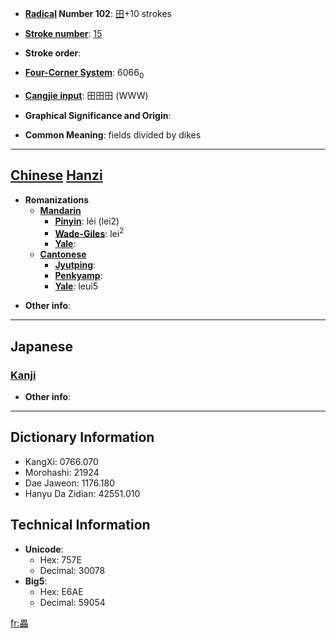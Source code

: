 * '''[[Wiktionary:Chinese radical index| Radical]] Number 102''': [[Wiktionary:Chinese radical index 田|田]]+10 strokes

* '''[[Wiktionary:Chinese total strokes index|Stroke number]]''': [[Wiktionary:Chinese total strokes index 15|15]]

* '''Stroke order''': 

* '''[[Wiktionary:Chinese four corner index|Four-Corner System]]''': 6066<sub>0</sub>

* '''[[Wiktionary:Chinese Cangjie index|Cangjie input]]''': 田田田 (WWW)

* '''Graphical Significance and Origin''': 

* '''Common Meaning''': fields divided by dikes

----

== [[Chinese]] [[Hanzi]] ==

* '''Romanizations'''
** '''[[Mandarin]]'''
*** '''[[Pinyin]]''': léi (lei2)
*** '''[[Wade-Giles]]''': lei<sup>2</sup>
*** '''[[Yale]]''': 
** '''[[Cantonese]]'''
*** '''[[Jyutping]]''':
*** '''[[Penkyamp]]''': 
*** '''[[Yale]]''': leui5

* '''Other info''': 

----

==Japanese==
===[[Kanji]]===
{{kanji|on readings=[[すい]] (sui)
|kun readings=
}}

* '''Other info''':  

----

== Dictionary Information ==

* KangXi: 0766.070
* Morohashi: 21924
* Dae Jaweon: 1176.180
* Hanyu Da Zidian: 42551.010

== Technical Information ==

* '''Unicode''':
** Hex: 757E
** Decimal: 30078
* '''Big5''':
** Hex: E6AE
** Decimal: 59054

[[fr:畾]]